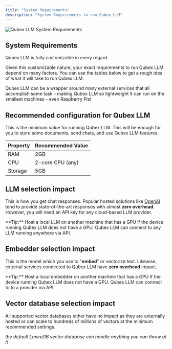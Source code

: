 ```yaml
---
title: "System Requirements"
description: "System Requirements to run Qubex LLM"
---
```



<Image
  src="/images/getting-started/installation/system-requirements.png"
  height={1080}
  width={1920}
  quality={100}
  alt="Qubex LLM System Requirements"
/>

## System Requirements

Qubex LLM is fully customizable in every regard.

Given this customizable nature, your exact requirements to run Qubex LLM depend on many factors. You can use the tables below to get a rough idea of what it will take to run Qubex LLM.

Qubex LLM can be a wrapper around many external services that all accomplish some task - making Qubex LLM so lightweight it can run on the smallest machines - even Raspberry Pis!

## Recommended configuration for Qubex LLM

This is the minimum value for running Qubex LLM. This will be enough for you to store some documents, send chats, and use Qubex LLM features.

| Property | Recommended Value |
| -------- | ----------------- |
| RAM      | 2GB               |
| CPU      | 2-core CPU (any)  |
| Storage  | 5GB               |

## LLM selection impact

This is how you get chat responses. Popular hosted solutions like [OpenAI](https://openai.com/) tend to provide state-of-the-art responses with almost **zero overhead**. However, you will need an API key for any cloud-based LLM provider.

<Callout type="info" emoji="️💡">
  **Tip:** Host a local LLM on another machine that has a GPU if the device
  running Qubex LLM does not have a GPU. Qubex LLM can connect to any LLM
  running anywhere via API.
</Callout>

## Embedder selection impact

This is the model which you use to "**embed**" or vectorize text. Likewise, external services connected to Qubex LLM have **zero overhead** impact.

<Callout type="info" emoji="️💡">
  **Tip:** Host a local embedder on another machine that has a GPU if the device
  running Qubex LLM does not have a GPU. Qubex LLM can connect to to a
  provider via API.
</Callout>

## Vector database selection impact

All supported vector databases either have no impact as they are externally hosted or can scale to hundreds of millions of vectors at the minimum recommended settings.

_the default LanceDB vector database can handle anything you can throw at it_
